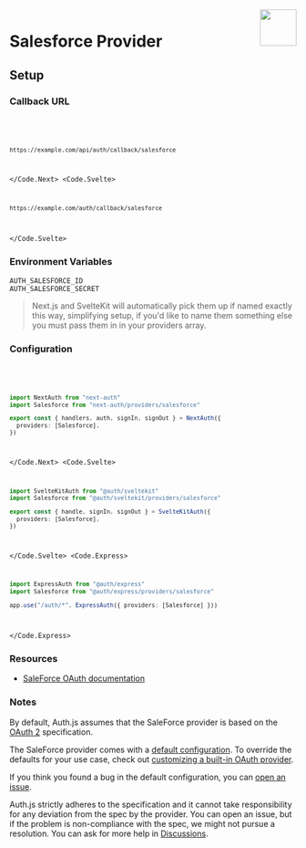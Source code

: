 
<img align="right" src="/img/providers/saleforce.svg" height="64" width="64" />

# Salesforce Provider

## Setup

### Callback URL

<Code>
  <Code.Next>

```bash
https://example.com/api/auth/callback/salesforce
```

  </Code.Next>
  <Code.Svelte>

```bash
https://example.com/auth/callback/salesforce
```

  </Code.Svelte>
</Code>

### Environment Variables

```
AUTH_SALESFORCE_ID
AUTH_SALESFORCE_SECRET
```

> Next.js and SvelteKit will automatically pick them up if named exactly this way, simplifying
> setup, if you'd like to name them something else you must pass them in in your providers array.

### Configuration

<Code>
  <Code.Next>

```ts filename="/auth.ts"
import NextAuth from "next-auth"
import Salesforce from "next-auth/providers/salesforce"

export const { handlers, auth, signIn, signOut } = NextAuth({
  providers: [Salesforce],
})
```

  </Code.Next>
  <Code.Svelte>

```ts filename="/src/auth.ts"
import SvelteKitAuth from "@auth/sveltekit"
import Salesforce from "@auth/sveltekit/providers/salesforce"

export const { handle, signIn, signOut } = SvelteKitAuth({
  providers: [Salesforce],
})
```

  </Code.Svelte>
  <Code.Express>

```ts filename="/src/app.ts"
import ExpressAuth from "@auth/express"
import Salesforce from "@auth/express/providers/salesforce"

app.use("/auth/*", ExpressAuth({ providers: [Salesforce] }))
```

  </Code.Express>
</Code>

### Resources

- [SaleForce OAuth documentation](https://help.salesforce.com/articleView?id=remoteaccess_authenticate.htm&type=5)

### Notes

By default, Auth.js assumes that the SaleForce provider is
based on the [OAuth 2](https://www.rfc-editor.org/rfc/rfc6749.html) specification.

<Callout>

The SaleForce provider comes with a [default configuration](https://github.com/nextauthjs/next-auth/blob/main/packages/core/src/providers/saleforce.ts).
To override the defaults for your use case, check out [customizing a built-in OAuth provider](https://authjs.dev/guides/providers/custom-provider#override-default-options).

</Callout>

If you think you found a bug in the default configuration, you can [open an issue](https://authjs.dev/new/provider-issue).

Auth.js strictly adheres to the specification and it cannot take responsibility for any deviation from
the spec by the provider. You can open an issue, but if the problem is non-compliance with the spec,
we might not pursue a resolution. You can ask for more help in [Discussions](https://authjs.dev/new/github-discussions).
